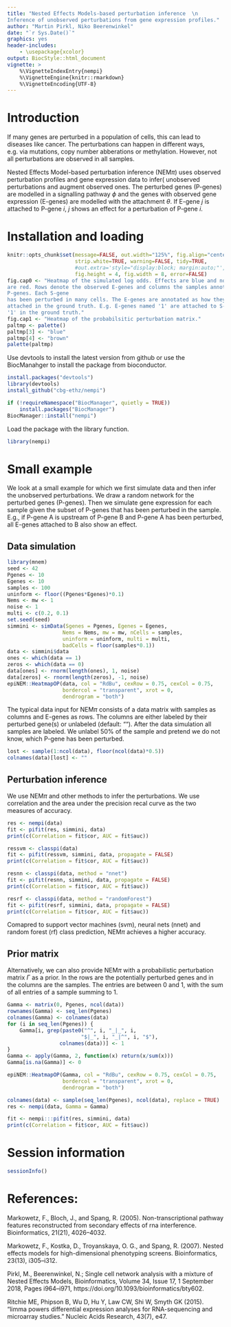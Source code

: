 ```yaml
---
title: "Nested Effects Models-based perturbation inference  \n
Inference of unobserved perturbations from gene expression profiles."
author: "Martin Pirkl, Niko Beerenwinkel"
date: "`r Sys.Date()`"
graphics: yes
header-includes:
    - \usepackage{xcolor}
output: BiocStyle::html_document
vignette: >
    %\VignetteIndexEntry{nempi}
    %\VignetteEngine{knitr::rmarkdown}
    %\VignetteEncoding{UTF-8}
---
```


# Introduction

If many genes are perturbed in a population of cells, this can lead to
diseases like cancer. The perturbations can happen in different ways,
e.g. via mutations, copy number abberations or methylation. However,
not all perturbations are observed in all samples.

Nested Effects Model-based perturbation inference (NEM$\pi$) uses
observed perturbation profiles and gene expression data to infer(
unobserved perturbations and augment observed ones. The perturbed genes
(P-genes) are modelled in a signalling pathway $\phi$ and the genes with
observed gene expression (E-genes) are modelled with the attachment
$\theta$. If E-gene $j$ is attached to P-gene $i$, $j$ shows an effect
for a perturbation of P-gene $i$.

# Installation and loading
```r
knitr::opts_chunk$set(message=FALSE, out.width="125%", fig.align="center",
                      strip.white=TRUE, warning=FALSE, tidy=TRUE,
                      #out.extra='style="display:block; margin:auto;"',
                      fig.height = 4, fig.width = 8, error=FALSE)
fig.cap0 <- "Heatmap of the simulated log odds. Effects are blue and no effects
are red. Rows denote the observed E-genes and columns the samples annoted by
P-genes. Each S-gene
has been perturbed in many cells. The E-genes are annotated as how they are
attached in the ground truth. E.g. E-genes named '1' are attached to S-gene
'1' in the ground truth."
fig.cap1 <- "Heatmap of the probabilsitic perturbation matrix."
paltmp <- palette()
paltmp[3] <- "blue"
paltmp[4] <- "brown"
palette(paltmp)
```

Use devtools to install the latest version from github or use the
BiocManahger to install the package from bioconductor.

```r
install.packages("devtools")
library(devtools)
install_github("cbg-ethz/nempi")

if (!requireNamespace("BiocManager", quietly = TRUE))
    install.packages("BiocManager")
BiocManager::install("nempi")
```
Load the package with the library function.
```r
library(nempi)
```

# Small example

We look at a small example for which we first simulate data and then
infer the unobserved perturbations. We draw a random network for the
perturbed genes (P-genes). Then we simulate gene expression for each
sample given the subset of P-genes that has been perturbed in the
sample. E.g., if P-gene A is upstream of P-gene B and P-gene A has
been perturbed, all E-genes attached to B also show an effect.

## Data simulation

```r
library(mnem)
seed <- 42
Pgenes <- 10
Egenes <- 10
samples <- 100
uninform <- floor((Pgenes*Egenes)*0.1)
Nems <- mw <- 1
noise <- 1
multi <- c(0.2, 0.1)
set.seed(seed)    
simmini <- simData(Sgenes = Pgenes, Egenes = Egenes,
                  Nems = Nems, mw = mw, nCells = samples,
                  uninform = uninform, multi = multi,
                  badCells = floor(samples*0.1))
data <- simmini$data
ones <- which(data == 1)
zeros <- which(data == 0)
data[ones] <- rnorm(length(ones), 1, noise)
data[zeros] <- rnorm(length(zeros), -1, noise)
epiNEM::HeatmapOP(data, col = "RdBu", cexRow = 0.75, cexCol = 0.75,
                  bordercol = "transparent", xrot = 0,
                  dendrogram = "both")
```
The typical data input for NEM$\pi$ consists of a data matrix with
                  samples as columns and E-genes as rows. The
                  columns are either labeled by their perturbed gene(s)
                  or unlabeled (default: ""). After the data
                  simulation all samples are labeled. We unlabel $50\%$
                  of the sample and pretend we do not know, which P-gene
                  has been perturbed.

```r
lost <- sample(1:ncol(data), floor(ncol(data)*0.5))
colnames(data)[lost] <- ""
```

## Perturbation inference

We use NEM$\pi$ and other methods to infer the perturbations. We use
correlation and the area under the precision recal curve as the two
measures of accuracy.

```r
res <- nempi(data)
fit <- pifit(res, simmini, data)
print(c(Correlation = fit$cor, AUC = fit$auc))

ressvm <- classpi(data)
fit <- pifit(ressvm, simmini, data, propagate = FALSE)
print(c(Correlation = fit$cor, AUC = fit$auc))

resnn <- classpi(data, method = "nnet")
fit <- pifit(resnn, simmini, data, propagate = FALSE)
print(c(Correlation = fit$cor, AUC = fit$auc))

resrf <- classpi(data, method = "randomForest")
fit <- pifit(resrf, simmini, data, propagate = FALSE)
print(c(Correlation = fit$cor, AUC = fit$auc))
```

Comapred to support vector machines (svm), neural nets (nnet) and
random forest (rf) class prediction, NEM$\pi$ achieves a higher
accuracy.

## Prior matrix

Alternatively, we can also provide NEM$\pi$ with a probabilistic
perturbation matrix $\Gamma$ as a prior. In the rows are the potentially
perturbed
genes and in the columns are the samples. The entries are between $0$
and $1$, with the sum of all entries of a sample summing to $1$.

```r
Gamma <- matrix(0, Pgenes, ncol(data))
rownames(Gamma) <- seq_len(Pgenes)
colnames(Gamma) <- colnames(data)
for (i in seq_len(Pgenes)) {
    Gamma[i, grep(paste0("^", i, "_|_", i,
                        "$|_", i, "_|^", i, "$"),
                 colnames(data))] <- 1
}
Gamma <- apply(Gamma, 2, function(x) return(x/sum(x)))
Gamma[is.na(Gamma)] <- 0

epiNEM::HeatmapOP(Gamma, col = "RdBu", cexRow = 0.75, cexCol = 0.75,
                  bordercol = "transparent", xrot = 0,
                  dendrogram = "both")

colnames(data) <- sample(seq_len(Pgenes), ncol(data), replace = TRUE)
res <- nempi(data, Gamma = Gamma)

fit <- nempi:::pifit(res, simmini, data)
print(c(Correlation = fit$cor, AUC = fit$auc))
```

# Session information

```r
sessionInfo()
```

# References:

Markowetz, F., Bloch, J., and Spang, R. (2005). Non-transcriptional
pathway features reconstructed from secondary effects
of rna interference. Bioinformatics, 21(21), 4026–4032.

Markowetz, F., Kostka, D., Troyanskaya, O. G., and Spang, R. (2007).
Nested effects models for high-dimensional phenotyping
screens. Bioinformatics, 23(13), i305–i312.

Pirkl, M., Beerenwinkel, N.; Single cell network analysis with a mixture
of Nested Effects Models, Bioinformatics, Volume 34, Issue 17, 1 September
2018,
Pages i964–i971, https://doi.org/10.1093/bioinformatics/bty602.

Ritchie ME, Phipson B, Wu D, Hu Y, Law CW, Shi W, Smyth GK (2015).
“limma powers differential expression analyses for RNA-sequencing and
microarray studies.” Nucleic Acids Research, 43(7), e47.
